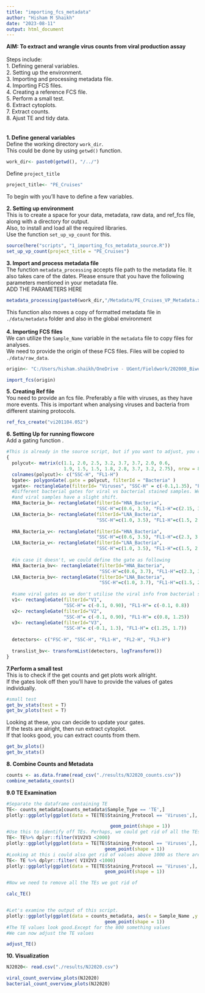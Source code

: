 ```yaml
---
title: "importing_fcs_metadata"
author: "Hisham M Shaikh"
date: "2023-08-11"
output: html_document
---
```


**AIM: To extract and wrangle virus counts from viral production assay**\
\
Steps include:\
1. Defining general variables.\
2. Setting up the environment.\
3. Importing and processing metadata file.\
4. Importing FCS files.\
4. Creating a reference FCS file.\
5. Perform a small test.\
6. Extract cytoplots.\
7. Extract counts.\
8. Ajust TE and tidy data.\
\
\
**1. Define general variables**\
Define the working directory `work_dir`.\
This could be done by using `getwd()` function.\

```r
work_dir<- paste0(getwd(), "/../")
```

Define `project_title`\

```r
project_title<- "PE_Cruises"
```

To begin with you'll have to define a few variables.\

**2. Setting up environment**\
This is to create a space for your data, metadata, raw data, and ref_fcs file, 
along with a directory for output.\
Also, to install and load all the required libraries.\
Use the function `set_up_vp_count` for this.\

```r
source(here("scripts", "1_importing_fcs_metadata_source.R"))
set_up_vp_count(project_title = "PE_Cruises")
```

**3.  Import and process metadata file**\
The function `metadata_processing` accepts file path to the metadata file. It 
also takes care of the dates.
Please ensure that you have the following parameters mentioned in your metadata file.\
ADD THE PARAMETERS HERE\

```r
metadata_processing(paste0(work_dir,"/Metadata/PE_Cruises_VP_Metadata.xlsx"), extension = ".xlsx", project_title = "PE_Cruises")
```
This function also moves a copy of formatted metadata file in `./data/metadata` folder
and also in the global environment\
\
**4. Importing FCS files**\
We can utilize the `Sample_Name` variable in the `metadata` file to copy files for analyses.\
We need to provide the origin of these FCS files. Files will be copied to `./data/raw_data`.\

```r
origin<- "C:/Users/hisham.shaikh/OneDrive - UGent/Fieldwork/202008_Biweekly_Sampling_NIOZ/NJ2020_RawData/NJ2020_AllData/"

import_fcs(origin)
```


**5. Creating Ref file**\
You need to provide an fcs file. Preferably a file with viruses, as they have more 
events. This is important when analysing viruses and bacteria from different staining protocols.\
```r
ref_fcs_create("vi201104.052")
```

**6. Setting Up for running flowcore**\
Add a gating function .\
```r
#This is already in the source script, but if you want to adjust, you can do it here.
{
  polycut<- matrix(c(1.1, 2.0, 2.5, 3.2, 3.7, 3.7, 2.0, 0.6,
                     1.9, 1.5, 1.5, 1.8, 2.8, 3.7, 3.2, 2.75), nrow = 8, ncol=2)
  colnames(polycut)<- c("SSC-H", "FL1-H")
  bgate<- polygonGate(.gate = polycut, filterId = "Bacteria" )
  vgate<- rectangleGate(filterId= "Viruses", "SSC-H" = c(-0.1,1.35), "FL1-H" = c(-0.1, 1.7)) 
  #Different bacterial gates for viral vs bacterial stained samples. We need different gates cause sometimes the bacterial
  #and viral samples have a slight shift.
  HNA_Bacteria_b<- rectangleGate(filterId="HNA_Bacteria",
                                 "SSC-H"=c(0.6, 3.5), "FL1-H"=c(2.15, 3.5))
  LNA_Bacteria_b<- rectangleGate(filterId="LNA_Bacteria",
                                 "SSC-H"=c(1.0, 3.5), "FL1-H"=c(1.5, 2.15))
  
  HNA_Bacteria_v<- rectangleGate(filterId="HNA_Bacteria",
                                 "SSC-H"=c(0.6, 3.5), "FL1-H"=c(2.3, 3.5))
  LNA_Bacteria_v<- rectangleGate(filterId="LNA_Bacteria",
                                 "SSC-H"=c(1.0, 3.5), "FL1-H"=c(1.5, 2.3))
  
  #in case it doesn't, we could define the gate as following
  HNA_Bacteria_bv<- rectangleGate(filterId="HNA_Bacteria",
                                  "SSC-H"=c(0.6, 3.7), "FL1-H"=c(2.3, 3.6))
  LNA_Bacteria_bv<- rectangleGate(filterId="LNA_Bacteria",
                                  "SSC-H"=c(1.0, 3.7), "FL1-H"=c(1.5, 2.3))
  
  #same viral gates as we don't utilise the viral info from bacterial samples
  v1<- rectangleGate(filterId="V1", 
                     "SSC-H"= c(-0.1, 0.90), "FL1-H"= c(-0.1, 0.8)) 
  v2<- rectangleGate(filterId="V2", 
                     "SSC-H"= c(-0.1, 0.90), "FL1-H"= c(0.8, 1.25)) 
  v3<- rectangleGate(filterId="V3", 
                     "SSC-H"= c(-0.1, 1.3), "FL1-H"= c(1.25, 1.7))
  
  detectors<- c("FSC-H", "SSC-H", "FL1-H", "FL2-H", "FL3-H")
  
  translist_bv<- transformList(detectors, logTransform())
}
```

**7.Perform a small test**\
This is to check if the get counts and get plots work allright.\
If the gates look off then you'll have to provide the values of gates individually. \

```r
#small test
get_bv_stats(test = T)
get_bv_plots(test = T)

```
Looking at these, you can decide to update your gates. \
If the tests are alright, then run extract cytoplot.\
If that looks good, you can extract counts from them.\

```r
get_bv_plots()
get_bv_stats()
```


**8. Combine Counts and Metadata**\

```r
counts <- as.data.frame(read_csv("./results/NJ2020_counts.csv"))
combine_metadata_counts()
```

**9.0 TE Examination**\

```r
#Separate the dataframe containing TE
TE<- counts_metadata[counts_metadata$Sample_Type == 'TE',]
plotly::ggplotly(ggplot(data = TE[TE$Staining_Protocol == 'Viruses',], aes(x = Sample_Name ,y = V1V2V3))+

                                      geom_point(shape = 1))
#Use this to identify off TEs. Perhaps, we could get rid of all the TEs that are above 2000. Ideally TEs should eb below 500, but the FCM was acting up.
TE<- TE%>% dplyr::filter(V1V2V3 <2000)
plotly::ggplotly(ggplot(data = TE[TE$Staining_Protocol == 'Viruses',], aes(x = Sample_Name ,y = V1V2V3))+
                                    geom_point(shape = 1))
#Looking at this i could also get rid of values above 1000 as there aren't any consecutive TEs above 1000
TE<- TE %>% dplyr::filter( V1V2V3 <1000)
plotly::ggplotly(ggplot(data = TE[TE$Staining_Protocol == 'Viruses',], aes(x = Sample_Name ,y = V1V2V3))+
                                    geom_point(shape = 1))

#Now we need to remove all the TEs we got rid of

calc_TE()


#Let's examine the output of this script.
plotly::ggplotly(ggplot(data = counts_metadata, aes(x = Sample_Name ,y = TE_Vi))+
                                    geom_point(shape = 1))
#The TE values look good.Except for the 800 something values
#We can now adjust the TE values

adjust_TE()

```
**10. Visualization**\
```r

NJ2020<- read.csv("./results/NJ2020.csv")

viral_count_overview_plots(NJ2020)
bacterial_count_overview_plots(NJ2020)
```
